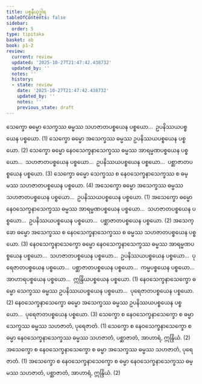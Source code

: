 ```yaml
---
title: ပစ္စနီယုဒ္ဓါရ
tableOfContents: false
sidebar:
  order: 5
type: tipitaka
basket: ab
book: p1-2
review:
  current: review
  updated: '2025-10-27T21:47:42.438732'
  updated_by: ''
  notes: ''
  history:
  - state: review
    date: '2025-10-27T21:47:42.438732'
    updated_by: ''
    notes: ''
    previous_state: draft
---
```



<ReviewStatus review={frontmatter.review} showDetails={true} />

<HypothesisAnnotation frontmatter={frontmatter} />

<DynamicBreadcrumb />

<Division number="69" book="p1-2" e="ch" v="37" p="301">

<Paragraph number="1845" book="p1-2">
သေက္ခော ဓမ္မော သေက္ခဿ ဓမ္မဿ သဟဇာတပစ္စယေန ပစ္စယော…  ဥပနိဿယပစ္စယေန ပစ္စယော. (1)
</Paragraph>

<Paragraph number="1846" book="p1-2">
သေက္ခော ဓမ္မော အသေက္ခဿ ဓမ္မဿ ဥပနိဿယပစ္စယေန ပစ္စယော. (2)
</Paragraph>

<Paragraph number="1847" book="p1-2">
သေက္ခော ဓမ္မော နေဝသေက္ခနာသေက္ခဿ ဓမ္မဿ အာရမ္မဏပစ္စယေန ပစ္စယော…  သဟဇာတပစ္စယေန ပစ္စယော…  ဥပနိဿယပစ္စယေန ပစ္စယော…  ပစ္ဆာဇာတပစ္စယေန ပစ္စယော. (3)
</Paragraph>

<Paragraph number="1848" book="p1-2">
သေက္ခော ဓမ္မော သေက္ခဿ စ နေဝသေက္ခနာသေက္ခဿ စ ဓမ္မဿ သဟဇာတပစ္စယေန ပစ္စယော. (4)
</Paragraph>

</Division>
<Division number="70" book="p1-2" e="ch" v="37" p="302">

<Paragraph number="1849" book="p1-2">
အသေက္ခော ဓမ္မော အသေက္ခဿ ဓမ္မဿ သဟဇာတပစ္စယေန ပစ္စယော…  ဥပနိဿယပစ္စယေန ပစ္စယော. (1)
</Paragraph>

<Paragraph number="1850" book="p1-2">
အသေက္ခော ဓမ္မော နေဝသေက္ခနာသေက္ခဿ ဓမ္မဿ အာရမ္မဏပစ္စယေန ပစ္စယော…  သဟဇာတပစ္စယေန ပစ္စယော…  ဥပနိဿယပစ္စယေန ပစ္စယော…  ပစ္ဆာဇာတပစ္စယေန ပစ္စယော. (2)
</Paragraph>

<Paragraph number="1851" book="p1-2">
အသေက္ခော ဓမ္မော အသေက္ခဿ စ နေဝသေက္ခနာသေက္ခဿ စ ဓမ္မဿ သဟဇာတပစ္စယေန ပစ္စယော. (3)
</Paragraph>

</Division>
<Division number="71" book="p1-2" e="ch" v="37" p="302">

<Paragraph number="1852" book="p1-2">
နေဝသေက္ခနာသေက္ခော ဓမ္မော နေဝသေက္ခနာသေက္ခဿ ဓမ္မဿ အာရမ္မဏပစ္စယေန ပစ္စယော…  သဟဇာတပစ္စယေန ပစ္စယော…  ဥပနိဿယပစ္စယေန ပစ္စယော…  ပုရေဇာတပစ္စယေန ပစ္စယော…  ပစ္ဆာဇာတပစ္စယေန ပစ္စယော…  ကမ္မပစ္စယေန ပစ္စယော…  အာဟာရပစ္စယေန ပစ္စယော…  ဣန္ဒြိယပစ္စယေန ပစ္စယော. (1)
</Paragraph>

<Paragraph number="1853" book="p1-2">
နေဝသေက္ခနာသေက္ခော ဓမ္မော သေက္ခဿ ဓမ္မဿ ဥပနိဿယပစ္စယေန ပစ္စယော…  ပုရေဇာတပစ္စယေန ပစ္စယော. (2)
</Paragraph>

<Paragraph number="1854" book="p1-2">
နေဝသေက္ခနာသေက္ခော ဓမ္မော အသေက္ခဿ ဓမ္မဿ ဥပနိဿယပစ္စယေန ပစ္စယော…  ပုရေဇာတပစ္စယေန ပစ္စယော. (3)
</Paragraph>

</Division>
<Division number="72" book="p1-2" e="ch" v="37" p="302">

<Paragraph number="1855" book="p1-2">
သေက္ခော စ နေဝသေက္ခနာသေက္ခော စ ဓမ္မာ သေက္ခဿ ဓမ္မဿ သဟဇာတံ, ပုရေဇာတံ. (1)
</Paragraph>

<Paragraph number="1856" book="p1-2">
သေက္ခော စ နေဝသေက္ခနာသေက္ခော စ ဓမ္မာ နေဝသေက္ခနာသေက္ခဿ ဓမ္မဿ သဟဇာတံ, ပစ္ဆာဇာတံ, အာဟာရံ, ဣန္ဒြိယံ. (2)
</Paragraph>

<Paragraph number="1857" book="p1-2">
အသေက္ခော စ နေဝသေက္ခနာသေက္ခော စ ဓမ္မာ အသေက္ခဿ ဓမ္မဿ သဟဇာတံ, ပုရေဇာတံ. (1)
</Paragraph>

<Paragraph number="1858" book="p1-2">
အသေက္ခော စ နေဝသေက္ခနာသေက္ခော စ ဓမ္မာ နေဝသေက္ခနာသေက္ခဿ ဓမ္မဿ သဟဇာတံ, ပစ္ဆာဇာတံ, အာဟာရံ, ဣန္ဒြိယံ. (2)
</Paragraph>
</Division>